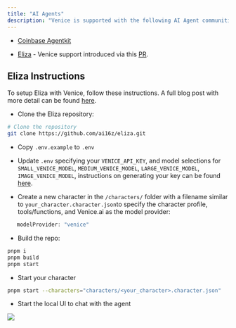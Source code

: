 ```yaml
---
title: "AI Agents"
description: "Venice is supported with the following AI Agent communities."
---
```


* [Coinbase Agentkit](https://www.coinbase.com/developer-platform/discover/launches/introducing-agentkit)

* [Eliza](https://github.com/ai16z/eliza) - Venice support introduced via this [PR](https://github.com/ai16z/eliza/pull/1008).

## Eliza Instructions

To setup Eliza with Venice, follow these instructions. A full blog post with more detail can be found [here](https://venice.ai/blog/how-to-build-a-social-media-ai-agent-with-elizaos-venice-api).

* Clone the Eliza repository:

```bash
# Clone the repository
git clone https://github.com/ai16z/eliza.git
```

* Copy `.env.example` to `.env`

* Update `.env` specifying your `VENICE_API_KEY`, and model selections for  `SMALL_VENICE_MODEL`, `MEDIUM_VENICE_MODEL`, `LARGE_VENICE_MODEL`, `IMAGE_VENICE_MODEL`, instructions on generating your key can be found [here](/welcome/guides/generating-api-key).

* Create a new character in the `/characters/` folder with a filename similar to  `your_character.character.json`to specify the character profile, tools/functions, and Venice.ai as the model provider:

```typescript
   modelProvider: "venice"
```

* Build the repo:

```bash
pnpm i
pnpm build
pnpm start
```

* Start your character

```bash
pnpm start --characters="characters/<your_character>.character.json"
```

* Start the local UI to chat with the agent

![](/images/eliza-config.png)